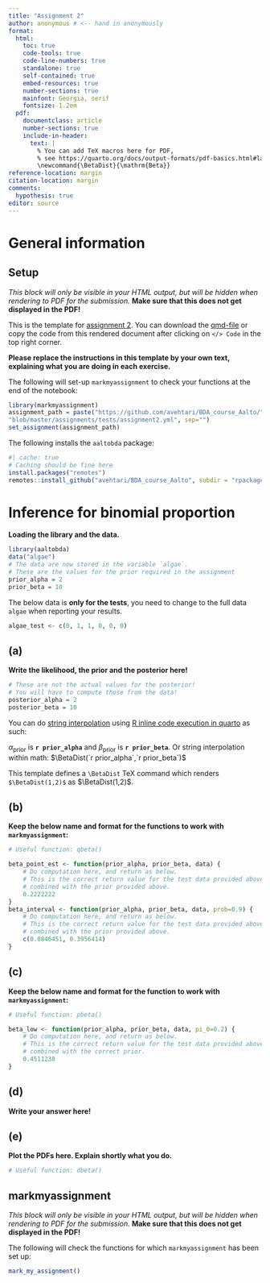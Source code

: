 ```yaml
---
title: "Assignment 2"
author: anonymous # <-- hand in anonymously
format: 
  html:
    toc: true
    code-tools: true
    code-line-numbers: true
    standalone: true
    self-contained: true
    embed-resources: true  
    number-sections: true
    mainfont: Georgia, serif
    fontsize: 1.2em
  pdf:  
    documentclass: article
    number-sections: true
    include-in-header: 
      text: |
        % You can add TeX macros here for PDF, 
        % see https://quarto.org/docs/output-formats/pdf-basics.html#latex-includes
        \newcommand{\BetaDist}{\mathrm{Beta}}
reference-location: margin
citation-location: margin 
comments:
  hypothesis: true
editor: source
---
```



::: {.hidden}
$$
% You can add TeX macros here for HTML, see https://quarto.org/docs/authoring/markdown-basics.html#equations
\renewcommand{\BetaDist}{\mathrm{Beta}}
$$
:::

# General information

:::: {.content-hidden when-format="pdf"}
::: {.callout-warning collapse=false}
 
## Setup 


*This block will only be visible in your HTML output, but will be hidden when rendering to PDF for the submission.*
**Make sure that this does not get displayed in the PDF!**
            



This is the template for [assignment 2](assignment2.html). You can download the [qmd-file](https://raw.githubusercontent.com/avehtari/BDA_course_Aalto/gh-pages/assignments/template2.qmd) or copy the code from this rendered document after clicking on `</> Code` in the top right corner.

**Please replace the instructions in this template by your own text, explaining what you are doing in each exercise.** 

The following will set-up `markmyassignment` to check your functions at the end of the notebook:
 
```r
library(markmyassignment) 
assignment_path = paste("https://github.com/avehtari/BDA_course_Aalto/",
"blob/master/assignments/tests/assignment2.yml", sep="")
set_assignment(assignment_path)    
```       

The following installs the `aaltobda` package:
```r
#| cache: true
# Caching should be fine here
install.packages("remotes")
remotes::install_github("avehtari/BDA_course_Aalto", subdir = "rpackage", upgrade="never")
```

:::
::::


# Inference for binomial proportion

**Loading the library and the data.**
```r
library(aaltobda)
data("algae")
# The data are now stored in the variable `algae`.
# These are the values for the prior required in the assignment
prior_alpha = 2
prior_beta = 10
```

The below data is **only for the tests**, you need to change to the
full data `algae` when reporting your results.
```r
algae_test <- c(0, 1, 1, 0, 0, 0)
```


## (a)


**Write the likelihood, the prior and the posterior here!**
```r
# These are not the actual values for the posterior! 
# You will have to compute those from the data!
posterior_alpha = 2
posterior_beta = 10
```

You can do [string interpolation](https://en.wikipedia.org/wiki/String_interpolation) using [R inline code execution in quarto](https://quarto.org/docs/computations/execution-options.html#knitr) as such:

$\alpha_\text{prior}$ is **`r prior_alpha`** and $\beta_\text{prior}$ is **`r prior_beta`**.
Or string interpolation within math: $\BetaDist(`r prior_alpha`,`r prior_beta`)$

This template defines a `\BetaDist` TeX command which renders `$\BetaDist(1,2)$` as $\BetaDist(1,2)$.


## (b)


**Keep the below name and format for the functions to work with `markmyassignment`:**
```r
# Useful function: qbeta()

beta_point_est <- function(prior_alpha, prior_beta, data) {
    # Do computation here, and return as below.
    # This is the correct return value for the test data provided above,
    # combined with the prior provided above.
    0.2222222
}
beta_interval <- function(prior_alpha, prior_beta, data, prob=0.9) {
    # Do computation here, and return as below.
    # This is the correct return value for the test data provided above,
    # combined with the prior provided above.
    c(0.0846451, 0.3956414)
}
```


## (c)


**Keep the below name and format for the function to work with `markmyassignment`:**
```r
# Useful function: pbeta()

beta_low <- function(prior_alpha, prior_beta, data, pi_0=0.2) {
    # Do computation here, and return as below.
    # This is the correct return value for the test data provided above,
    # combined with the correct prior.
    0.4511238
}
```


## (d)


**Write your answer here!**


## (e)


**Plot the PDFs here. Explain shortly what you do.**
```r
# Useful function: dbeta()
```



:::: {.content-hidden when-format="pdf"}
::: {.callout-warning collapse=false}

## markmyassignment


*This block will only be visible in your HTML output, but will be hidden when rendering to PDF for the submission.*
**Make sure that this does not get displayed in the PDF!**
            


The following will check the functions for which `markmyassignment` has been set up:
 
```r
mark_my_assignment()    
```      

:::
::::

